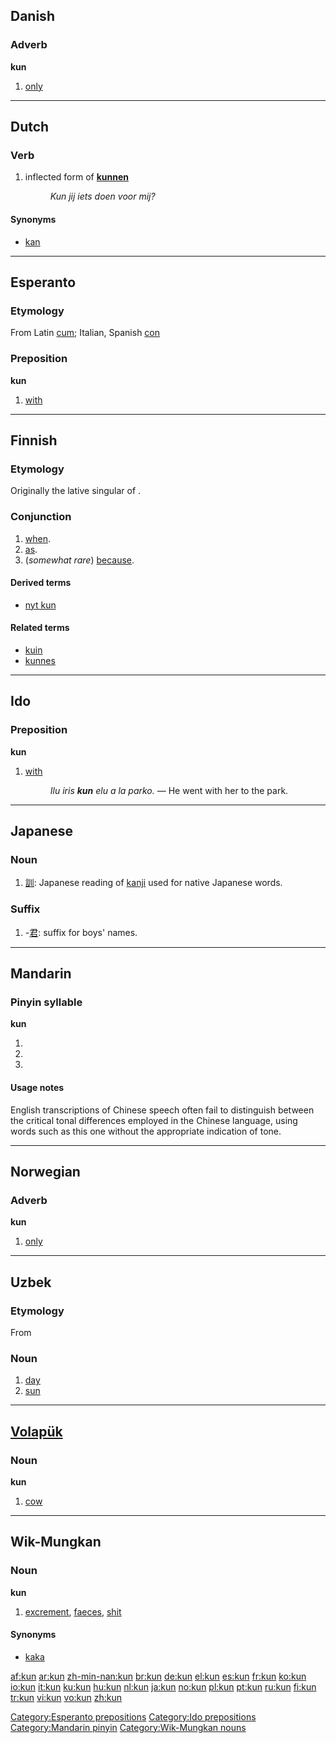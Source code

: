 {{wikipedia}}
{{also|-kun|kūn|kǔn|kùn|kůň}}
==Danish==

===Adverb===
'''kun'''

# [[only]]

----

==Dutch==

===Verb===
{{infl|nl|verb form}}

# inflected form of '''[[kunnen]]'''
#: ''Kun jij iets doen voor mij?''

====Synonyms====
*[[kan]]

----

==Esperanto==

===Etymology===
From Latin [[cum]]; Italian, Spanish [[con]]

===Preposition===
'''kun'''

# [[with]]

{{eo BRO|1}}
[[Category:Esperanto prepositions]]

----

==Finnish==
{{Finnish index|k|u}}

===Etymology===
Originally the lative singular of {{term|kuka||who}}.

===Conjunction===
{{infl|fi|conjunction}}

# [[when]].
# [[as]].
# (''somewhat rare'') [[because]].

====Derived terms====
* [[nyt kun]]

====Related terms====
* [[kuin]]
* [[kunnes]]

----

==Ido==

===Preposition===
'''kun'''

# [[with]]
#: ''Ilu iris <b>kun</b> elu a la parko.'' &mdash; He went with her to the park.

[[Category:Ido prepositions]]
----

==Japanese==

===Noun===
{{ja-noun|r|hira=くん}}

# [[訓]]: Japanese reading of [[kanji]] used for native Japanese words.

===Suffix===
{{ja-pos|r|suffix|hira=くん}}

# -[[君]]: suffix for boys' names.

----

==Mandarin==

===Pinyin syllable===
'''kun'''

# {{nonstandard spelling of|[[kūn]]}}
# {{nonstandard spelling of|[[kǔn]]}}
# {{nonstandard spelling of|[[kùn]]}}

====Usage notes====
English transcriptions of Chinese speech often fail to distinguish between the critical tonal differences employed in the Chinese language, using words such as this one without the appropriate indication of tone.

[[Category:Mandarin pinyin]]

----

==Norwegian==

===Adverb===
'''kun'''

# [[only]]

----

==Uzbek==

===Etymology===
From {{proto|Turkic|gün|lang=uz}}

===Noun===
{{uz-noun}}

# [[day]]
# [[sun]]

----

==[[Volapük]]==

===Noun===
'''kun'''

# [[cow]]

----

==Wik-Mungkan==

===Noun===
'''kun'''

# [[excrement]], [[faeces]], [[shit]]

====Synonyms====
* [[kaka]]

[[Category:Wik-Mungkan nouns]]

[[af:kun]]
[[ar:kun]]
[[zh-min-nan:kun]]
[[br:kun]]
[[de:kun]]
[[el:kun]]
[[es:kun]]
[[fr:kun]]
[[ko:kun]]
[[io:kun]]
[[it:kun]]
[[ku:kun]]
[[hu:kun]]
[[nl:kun]]
[[ja:kun]]
[[no:kun]]
[[pl:kun]]
[[pt:kun]]
[[ru:kun]]
[[fi:kun]]
[[tr:kun]]
[[vi:kun]]
[[vo:kun]]
[[zh:kun]]